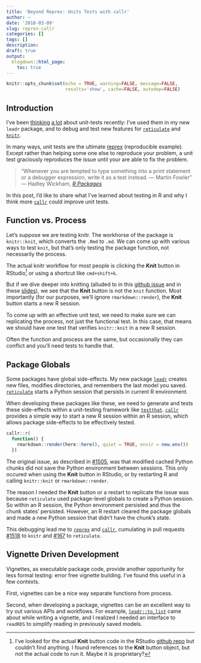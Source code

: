 ```yaml
---
title: 'Beyond Reprex: Units Tests with callr'
author: ~
date: '2018-03-09'
slug: reprex-callr
categories: []
tags: []
description: 
draft: true
output:
  blogdown::html_page:
    toc: true 
---
```


```r
knitr::opts_chunk$set(echo = TRUE, warning=FALSE, message=FALSE, 
                      results='show', cache=FALSE, autodep=FALSE)
```

## Introduction

I've been [thinking](https://github.com/tmastny/leadr/tree/master/tests/testthat) [a lot](https://github.com/rstudio/reticulate/pull/167/files#diff-9e2fec04c626523d0a05bcbf796135cf)
about unit-tests recently: I've used them in my new `leadr` package, and to debug and test new features for [`reticulate`](https://github.com/rstudio/reticulate/pull/167) and [`knitr`](https://github.com/yihui/knitr/pull/1518). 

In many ways, unit tests are the ultimate [reprex](http://reprex.tidyverse.org/articles/reprex-dos-and-donts.html) (reproducible example). Except rather than helping some one else to reproduce your problem, a unit test graciously reproduces the issue until your are able to fix the problem.  

> "Whenever you are tempted to type something into a print statement or a debugger expression, write it as a test instead. — Martin Fowler" --- Hadley Wickham, [*R Packages*](http://r-pkgs.had.co.nz/tests.html)

In this post, I'd like to share what I've learned about testing in R and why I think more [`callr`](https://github.com/r-lib/callr) could improve unit tests.

## Function vs. Process

Let's suppose we are testing knitr. The workhorse of the package is `knitr::knit`, which converts the `.Rmd` to `.md`. We can come up with various ways to test `knit`, but that's only testing the package function, not necessarily the process. 

The actual knitr workflow for most people is clicking the **Knit** button in RStudio^[I've looked for the actual **Knit** button code in the RStudio [github repo](https://github.com/rstudio/rstudio) but couldn't find anything. I found references to the **Knit** button object, but not the actual code to run it. Maybe it is proprietary?] or using a shortcut like `cmd+shift+k`. 

But if we dive deeper into knitting (alluded to in this [github issue](https://github.com/rstudio/rmarkdown/issues/17#issuecomment-37241816) and in these [slides](https://slides.yihui.name/2017-rstudio-conf-rmarkdown-Yihui-Xie.html#6)), we see that the **Knit** button is not the `knit` function. Most importantly (for our purposes, we'll ignore `rmarkdown::render`), the **Knit** button starts a new R session. 

To come up with an effective unit test, we need to make sure we can replicating the process, not just the functional test. In this case, that means we should have one test that verifies `knitr::knit` in a new R session. 

Often the function and process are the same, but occasionally they can conflict and you'll need tests to handle that.


## Package Globals

Some packages have global side-effects. My new package [`leadr`](https://github.com/tmastny/leadr) creates new files, modifies directories, and remembers the last model you saved. [`reticulate`](https://github.com/rstudio/reticulate) starts a Python session that persists in current R environment.

When developing these packages like these, we need to generate and tests these side-effects within a unit-testing framework like [`testthat`](https://github.com/r-lib/testthat). [`callr`](https://github.com/r-lib/callr) provides a simple way to start a new R session within an R session, which allows package side-effects to be effectively tested.

```r
callr::r(
  function() {
    rmarkdown::render(here::here(), quiet = TRUE, envir = new.env())
  })
```


The original issue, as described in [#1505](https://github.com/yihui/knitr/issues/1505), was that modified cached Python chunks did not save the Python environment between sessions. This only occured when using the **Knit** button in RStudio, or by restarting R and calling `knitr::knit` or `rmarkdown::render`. 

The reason I needed the **Knit** button or a restart to replicate the issue was because `reticulate` used package-level globals to create a Python session. So within an R session, the Python environment persisted and thus the chunk states' persisted. However, an R restart cleared the package globals and made a new Python session that didn't have the chunk's state.

This debugging lead me to [`reprex`](https://github.com/tidyverse/reprex) and [`callr`](https://github.com/r-lib/callr), cumulating in pull requests [#1518](https://github.com/yihui/knitr/pull/1518) to `knitr` and [#167](https://github.com/rstudio/reticulate/pull/167) to `reticulate`.

## Vignette Driven Development

Vignettes, as executable package code, provide another opportunity for less formal testing: error free vignette building. I've found this useful in a few contexts.

First, vignettes can be a nice way separate functions from process. 

Second, when developing a package, vignettes can be an excellent way to try out various APIs and workflows. For example, [`leadr::to_list`](https://github.com/tmastny/leadr/blob/96b83278fa45874813277ea23312f80d76b341e3/R/model_tools.R#L100) came about while writing a vignette, and I realized I needed an interface to `readRDS` to simplify reading in previously saved models. 




